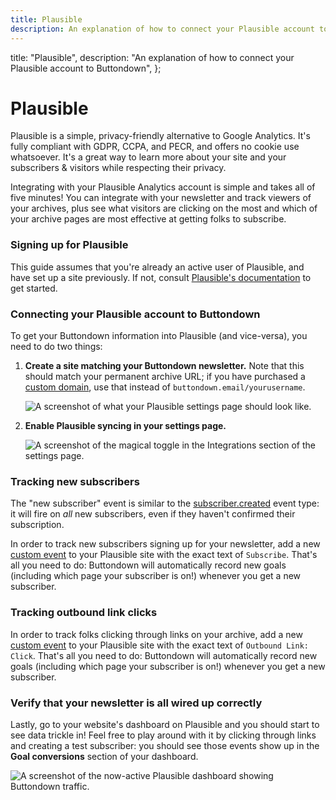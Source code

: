 ```yaml
---
title: Plausible
description: An explanation of how to connect your Plausible account to Buttondown
---
```



  title: "Plausible",
  description:
    "An explanation of how to connect your Plausible account to Buttondown",
};

# Plausible

Plausible is a simple, privacy-friendly alternative to Google Analytics. It's fully compliant with GDPR, CCPA, and PECR, and offers no cookie use whatsoever. It's a great way to learn more about your site and your subscribers & visitors while respecting their privacy.

Integrating with your Plausible Analytics account is simple and takes all of five minutes! You can integrate with your newsletter and track viewers of your archives, plus see what visitors are clicking on the most and which of your archive pages are most effective at getting folks to subscribe.

### Signing up for Plausible

This guide assumes that you're already an active user of Plausible, and have set up a site previously. If not, consult [Plausible's documentation](https://plausible.io/docs/register-account) to get started.

### Connecting your Plausible account to Buttondown

To get your Buttondown information into Plausible (and vice-versa), you need to do two things:

1. **Create a site matching your Buttondown newsletter.** Note that this should match your permanent archive URL; if you have purchased a [custom domain](https://www.notion.so/How-do-I-use-a-custom-domain-482601ac879c4f8286eb704f2322a140), use that instead of `buttondown.email/yourusername`.

   ![A screenshot of what your Plausible settings page should look like.](/images/plausible.png)

2. **Enable Plausible syncing in your settings page.**

   ![A screenshot of the magical toggle in the Integrations section of the settings page.](/images/plausible-enable.png)

### Tracking new subscribers

The "new subscriber" event is similar to the [subscriber.created](https://www.notion.so/What-are-the-various-event-types-d8244ac6aaa242038d17a01a4584f184) event type: it will fire on _all_ new subscribers, even if they haven't confirmed their subscription.

In order to track new subscribers signing up for your newsletter, add a new [custom event](https://plausible.io/docs/buttondown#how-to-track-newsletter-signups) to your Plausible site with the exact text of `Subscribe`. That's all you need to do: Buttondown will automatically record new goals (including which page your subscriber is on!) whenever you get a new subscriber.

### Tracking outbound link clicks

In order to track folks clicking through links on your archive, add a new [custom event](https://plausible.io/docs/buttondown#how-to-track-newsletter-signups) to your Plausible site with the exact text of `Outbound Link: Click`. That's all you need to do: Buttondown will automatically record new goals (including which page your subscriber is on!) whenever you get a new subscriber.

### Verify that your newsletter is all wired up correctly

Lastly, go to your website's dashboard on Plausible and you should start to see data trickle in! Feel free to play around with it by clicking through links and creating a test subscriber: you should see those events show up in the **Goal conversions** section of your dashboard.

![A screenshot of the now-active Plausible dashboard showing Buttondown traffic.](/images/plausible2.png)
